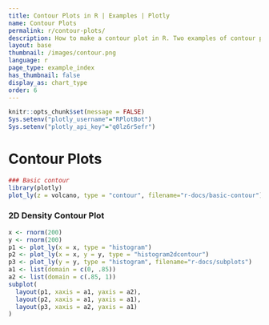 ```yaml
---
title: Contour Plots in R | Examples | Plotly
name: Contour Plots
permalink: r/contour-plots/
description: How to make a contour plot in R. Two examples of contour plots of matrices and 2D distributions.
layout: base
thumbnail: /images/contour.png
language: r
page_type: example_index
has_thumbnail: false
display_as: chart_type
order: 6
---
```


```r
knitr::opts_chunk$set(message = FALSE)
Sys.setenv("plotly_username"="RPlotBot")
Sys.setenv("plotly_api_key"="q0lz6r5efr")
```
# Contour Plots

```r

### Basic contour
library(plotly)
plot_ly(z = volcano, type = "contour", filename="r-docs/basic-contour")
```

### 2D Density Contour Plot

```r
x <- rnorm(200)
y <- rnorm(200)
p1 <- plot_ly(x = x, type = "histogram")
p2 <- plot_ly(x = x, y = y, type = "histogram2dcontour")
p3 <- plot_ly(y = y, type = "histogram", filename="r-docs/subplots")
a1 <- list(domain = c(0, .85))
a2 <- list(domain = c(.85, 1))
subplot(
  layout(p1, xaxis = a1, yaxis = a2),
  layout(p2, xaxis = a1, yaxis = a1),
  layout(p3, xaxis = a2, yaxis = a1)
)
```
